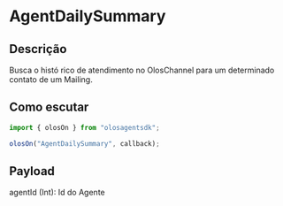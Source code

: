 # AgentDailySummary

## Descrição

Busca o histó rico de atendimento no OlosChannel para um determinado contato de um Mailing.

## Como escutar

```js copy
import { olosOn } from "olosagentsdk";

olosOn("AgentDailySummary", callback);
```

## Payload

agentId (Int): Id do Agente
